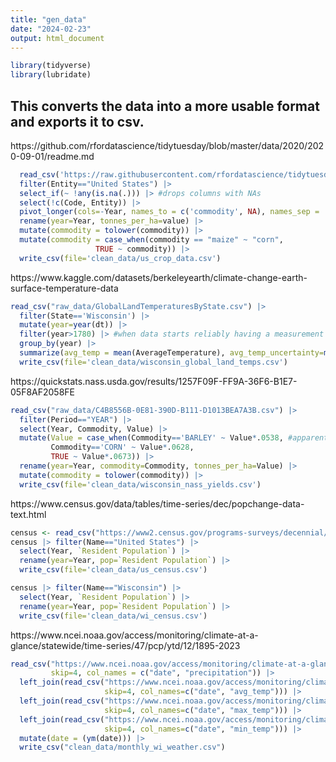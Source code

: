 ```yaml
---
title: "gen_data"
date: "2024-02-23"
output: html_document
---
```


```r
library(tidyverse)
library(lubridate)
```
## This converts the data into a more usable format and exports it to csv.

https://github.com/rfordatascience/tidytuesday/blob/master/data/2020/2020-09-01/readme.md
```r
  read_csv('https://raw.githubusercontent.com/rfordatascience/tidytuesday/master/data/2020/2020-09-01/key_crop_yields.csv') |> 
  filter(Entity=="United States") |> 
  select_if(~ !any(is.na(.))) |> #drops columns with NAs
  select(!c(Code, Entity)) |> 
  pivot_longer(cols=-Year, names_to = c('commodity', NA), names_sep = ' \\(') |> 
  rename(year=Year, tonnes_per_ha=value) |> 
  mutate(commodity = tolower(commodity)) |> 
  mutate(commodity = case_when(commodity == "maize" ~ "corn",
                   TRUE ~ commodity)) |> 
  write_csv(file='clean_data/us_crop_data.csv')
```

https://www.kaggle.com/datasets/berkeleyearth/climate-change-earth-surface-temperature-data
```r
read_csv("raw_data/GlobalLandTemperaturesByState.csv") |> 
  filter(State=='Wisconsin') |> 
  mutate(year=year(dt)) |>
  filter(year>1780) |> #when data starts reliably having a measurement every month
  group_by(year) |> 
  summarize(avg_temp = mean(AverageTemperature), avg_temp_uncertainty=mean(AverageTemperatureUncertainty)) |> 
  write_csv(file='clean_data/wisconsin_global_land_temps.csv')
```

https://quickstats.nass.usda.gov/results/1257F09F-FF9A-36F6-B1E7-05F8AF2058FE

```r
read_csv("raw_data/C4B8556B-0E81-390D-B111-D1013BEA7A3B.csv") |> 
  filter(Period=="YEAR") |> 
  select(Year, Commodity, Value) |> 
  mutate(Value = case_when(Commodity=='BARLEY' ~ Value*.0538, #apparently bushels are different
         Commodity=='CORN' ~ Value*.0628,
         TRUE ~ Value*.0673)) |> 
  rename(year=Year, commodity=Commodity, tonnes_per_ha=Value) |> 
  mutate(commodity = tolower(commodity)) |> 
  write_csv(file='clean_data/wisconsin_nass_yields.csv')
```

https://www.census.gov/data/tables/time-series/dec/popchange-data-text.html
```r
census <- read_csv("https://www2.census.gov/programs-surveys/decennial/2020/data/apportionment/apportionment.csv")
census |> filter(Name=="United States") |> 
  select(Year, `Resident Population`) |> 
  rename(year=Year, pop=`Resident Population`) |> 
  write_csv(file='clean_data/us_census.csv')

census |> filter(Name=="Wisconsin") |> 
  select(Year, `Resident Population`) |> 
  rename(year=Year, pop=`Resident Population`) |> 
  write_csv(file='clean_data/wi_census.csv')
```

https://www.ncei.noaa.gov/access/monitoring/climate-at-a-glance/statewide/time-series/47/pcp/ytd/12/1895-2023
```r
read_csv("https://www.ncei.noaa.gov/access/monitoring/climate-at-a-glance/statewide/time-series/47/pcp/1/0/1895-2023.csv", 
         skip=4, col_names = c("date", "precipitation")) |> 
  left_join(read_csv("https://www.ncei.noaa.gov/access/monitoring/climate-at-a-glance/statewide/time-series/47/tavg/1/0/1895-2023.csv",
                     skip=4, col_names=c("date", "avg_temp"))) |> 
  left_join(read_csv("https://www.ncei.noaa.gov/access/monitoring/climate-at-a-glance/statewide/time-series/47/tmax/1/0/1895-2023.csv",
                     skip=4, col_names=c("date", "max_temp"))) |> 
  left_join(read_csv("https://www.ncei.noaa.gov/access/monitoring/climate-at-a-glance/statewide/time-series/47/tmin/1/0/1895-2023.csv",
                     skip=4, col_names=c("date", "min_temp"))) |>
  mutate(date = (ym(date))) |> 
  write_csv("clean_data/monthly_wi_weather.csv")
```

